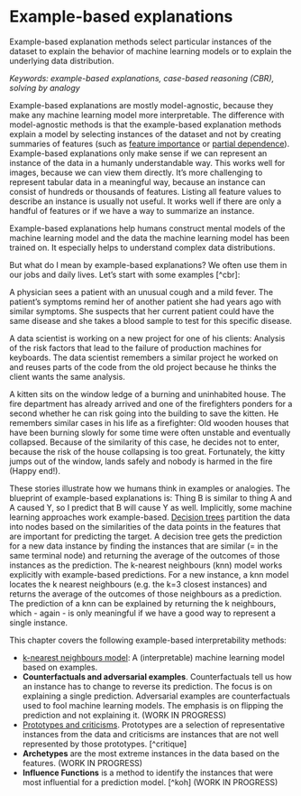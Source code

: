 # Example-based explanations {#example-based}

Example-based explanation methods select particular instances of the dataset to explain the behavior of machine learning models or to explain the underlying data distribution.

*Keywords: example-based explanations, case-based reasoning (CBR), solving by analogy*

Example-based explanations are mostly model-agnostic, because they make any machine learning model more interpretable.
The difference with model-agnostic methods is that the example-based explanation methods explain a model by selecting instances of the dataset and not by creating summaries of features (such as [feature importance](#feature-importance) or [partial dependence](#pdp)).
Example-based explanations only make sense if we can represent an instance of the data in a humanly understandable way.
This works well for images, because we can view them directly.
It's more challenging to represent tabular data in a meaningful way, because an instance can consist of hundreds or thousands of features.
Listing all feature values to describe an instance is usually not useful.
It works well if there are only a handful of features or if we have a way to summarize an instance.

Example-based explanations help humans construct mental models of the machine learning model and the data the machine learning model has been trained on.
It especially helps to understand complex data distributions.


But what do I mean by example-based explanations?
We often use them in our jobs and daily lives.
Let's start with some examples [^cbr]:

A physician sees a patient with an unusual cough and a mild fever.
The patient's symptoms remind her of another patient she had years ago with similar symptoms. 
She suspects that her current patient could have the same disease and she takes a blood sample to test for this specific disease.

A data scientist is working on a new project for one of his clients:
Analysis of the risk factors that lead to the failure of production machines for keyboards.
The data scientist remembers a similar project he worked on and reuses parts of the code from the old project because he thinks the client wants the same analysis.

A kitten sits on the window ledge of a burning and uninhabited house. 
The fire department has already arrived and one of the firefighters ponders for a second whether he can risk going into the building to save the kitten.
He remembers similar cases in his life as a firefighter: 
Old wooden houses that have been burning slowly for some time were often unstable and eventually collapsed.
Because of the similarity of this case, he decides not to enter, because the risk of the house collapsing is too great. 
Fortunately, the kitty jumps out of the window, lands safely and nobody is harmed in the fire (Happy end!).

These stories illustrate how we humans think in examples or analogies.
The blueprint of example-based explanations is: 
Thing B is similar to thing A and A caused Y, so I predict that B will cause Y as well.
Implicitly, some machine learning approaches work example-based.
[Decision trees](#tree) partition the data into nodes based on the similarities of the data points in the features that are important for predicting the target.
A decision tree gets the prediction for a new data instance by finding the instances that are similar (= in the same terminal node) and returning the average of the outcomes of those instances as the prediction.
The k-nearest neighbours (knn) model works explicitly with example-based predictions. 
For a new instance, a knn model locates the k nearest neighbours (e.g. the k=3 closest instances) and returns the average of the outcomes of those neighbours as a prediction.
The prediction of a knn can be explained by returning the k neighbours, which - again - is only meaningful if we have a good way to represent a single instance.

This chapter covers the following example-based interpretability methods:

- [k-nearest neighbours model](#other-interpretable): A (interpretable) machine learning model  based on examples.
- **Counterfactuals and adversarial examples**. Counterfactuals tell us how an instance has to change to reverse its prediction. 
The focus is on explaining a single prediction. 
Adversarial examples are counterfactuals used to fool machine learning models. 
The emphasis is on flipping the prediction and not explaining it. (WORK IN PROGRESS)
- [Prototypes and criticisms](proto). Prototypes are a selection of representative instances from the data and criticisms are instances that are not well represented by those prototypes. [^critique]
- **Archetypes** are the most extreme instances in the data based on the features. (WORK IN PROGRESS)
- **Influence Functions** is a method to identify the instances that were most influential for a prediction model. [^koh] (WORK IN PROGRESS)


